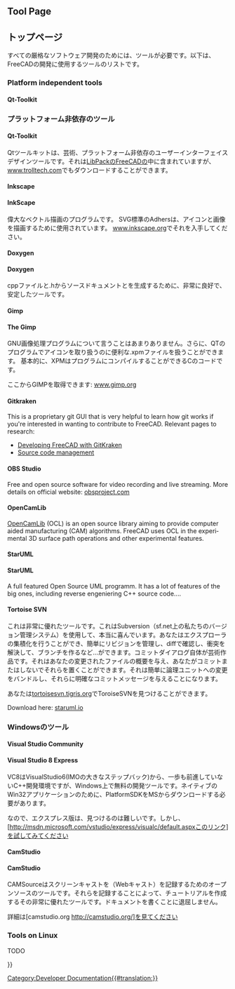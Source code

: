 <languages/>

<div lang="en" dir="ltr" class="mw-content-ltr">
{{Docnav
|[[Third_Party_Libraries|Third Party Libraries]]
|[[Tracker|Tracker]]
}}
</div>

{{TOCright}}

<div lang="en" dir="ltr" class="mw-content-ltr">
== Tool Page ==
</div>

<div class="mw-translate-fuzzy">
== トップページ ==
すべての厳格なソフトウェア開発のためには、ツールが必要です。以下は、FreeCADの開発に使用するツールのリストです。
</div>

<div lang="en" dir="ltr" class="mw-content-ltr">
=== Platform independent tools ===
</div>

<div lang="en" dir="ltr" class="mw-content-ltr">
==== Qt-Toolkit ====
</div>

<div class="mw-translate-fuzzy">
=== プラットフォーム非依存のツール ===
 
==== Qt-Toolkit ====
Qtツールキットは、芸術、プラットフォーム非依存のユーザーインターフェイスデザインツールです。それは[[Third Party Libraries|LibPack]]のFreeCADの中に含まれていますが、[http://www.trolltech.com www.trolltech.com]でもダウンロードすることができます。
</div>

<div lang="en" dir="ltr" class="mw-content-ltr">
==== Inkscape ====
</div>

<div class="mw-translate-fuzzy">
==== InkScape ====
偉大なベクトル描画のプログラムです。 SVG標準のAdhersは、アイコンと画像を描画するために使用されています。 [http://www.inkscape.org www.inkscape.org]でそれを入手してください。
</div>

<div lang="en" dir="ltr" class="mw-content-ltr">
==== Doxygen ====
</div>

<div class="mw-translate-fuzzy">
==== Doxygen ====
cppファイルと.hからソースドキュメントとを生成するために、非常に良好で、安定したツールです。
</div>

<div lang="en" dir="ltr" class="mw-content-ltr">
==== Gimp ====
</div>

<div class="mw-translate-fuzzy">
==== The Gimp ====
GNU画像処理プログラムについて言うことはあまりありません。さらに、QTのプログラムでアイコンを取り扱うのに便利な.xpmファイルを扱うことができます。 基本的に、XPMはプログラムにコンパイルすることができるCのコードです。
</div>

<div class="mw-translate-fuzzy">
ここからGIMPを取得できます: [http://www.gimp.org/ www.gimp.org]
</div>

<div lang="en" dir="ltr" class="mw-content-ltr">
==== Gitkraken ====
</div>

<div lang="en" dir="ltr" class="mw-content-ltr">
This is a proprietary git GUI that is very helpful to learn how git works if you're interested in wanting to contribute to FreeCAD. Relevant pages to research:
* [[Developing_FreeCAD_with_GitKraken|Developing FreeCAD with GitKraken]]
* [[Source_code_management|Source code management]]
</div>

<div lang="en" dir="ltr" class="mw-content-ltr">
==== OBS Studio ====
</div>

<div lang="en" dir="ltr" class="mw-content-ltr">
Free and open source software for video recording and live streaming. More details on official website: [https://obsproject.com/ obsproject.com]
</div>

<div lang="en" dir="ltr" class="mw-content-ltr">
==== OpenCamLib ====
</div>

<div lang="en" dir="ltr" class="mw-content-ltr">
[[OpenCamLib|OpenCamLib]] (OCL) is an open source library aiming to provide computer aided manufacturing (CAM) algorithms. FreeCAD uses OCL in the experimental 3D surface path operations and other experimental features.
</div> 

<div lang="en" dir="ltr" class="mw-content-ltr">
==== StarUML ====
</div>

<div class="mw-translate-fuzzy">
==== StarUML ====
A full featured Open Source UML programm. It has a lot of features of the big ones, including reverse engeniering C++ source code....

==== Tortoise SVN ====
これは非常に優れたツールです。これはSubversion（sf.net上の私たちのバージョン管理システム）を使用して、本当に喜んでいます。あなたはエクスプローラの集積化を行うことができ、簡単にリビジョンを管理し、diffで確認し、衝突を解決して、ブランチを作るなど…ができます。コミットダイアログ自体が芸術作品です。それはあなたの変更されたファイルの概要を与え、あなたがコミットまたはしないでそれらを置くことができます。それは簡単に論理ユニットへの変更をバンドルし、それらに明確なコミットメッセージを与えることになります。

あなたは[http://tortoisesvn.tigris.org/ tortoisesvn.tigris.org]でToroiseSVNを見つけることができます。
</div>

<div lang="en" dir="ltr" class="mw-content-ltr">
Download here: [https://staruml.io staruml.io]
</div>

<span id="Tools_on_Windows"></span>
=== Windowsのツール ===

<div lang="en" dir="ltr" class="mw-content-ltr">
==== Visual Studio Community ====
</div>

<div class="mw-translate-fuzzy">
==== Visual Studio 8 Express ====
VC8はVisualStudio6(IMOの大きなステップバック)から、一歩も前進していないC++開発環境ですが、Windows上で無料の開発ツールです。ネイティブのWin32アプリケーションのために、PlatformSDKをMSからダウンロードする必要があります。
</div>

<div class="mw-translate-fuzzy">
なので、エクスプレス版は、見つけるのは難しいです。しかし、[http://msdn.microsoft.com/vstudio/express/visualc/default.aspxこのリンク]を試してみてください
</div>

<div lang="en" dir="ltr" class="mw-content-ltr">
==== CamStudio ====
</div>

<div class="mw-translate-fuzzy">
==== CamStudio ====
CAMSourceはスクリーンキャストを（Webキャスト）を記録するためのオープンソースのツールです。それらを記録することによって、チュートリアルを作成するその非常に優れたツールです。ドキュメントを書くことに退屈しません。
</div>

<div class="mw-translate-fuzzy">
詳細は[camstudio.org http://camstudio.org/]を見てください
</div>

<div lang="en" dir="ltr" class="mw-content-ltr">
=== Tools on Linux ===
</div>

TODO


<div class="mw-translate-fuzzy">
{{docnav|Third Party Libraries|Start up and Configuration}}
</div>

{{Userdocnavi{{#translation:}}}}
[[Category:Developer Documentation{{#translation:}}]]
{{clear}}
